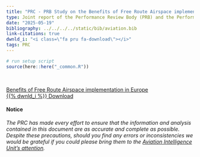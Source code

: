 ```yaml
---
title: "PRC - PRB Study on the Benefits of Free Route Airspace implementation in Europe"
type: Joint report of the Performance Review Body (PRB) and the Performance Review Commission (PRC)
date: "2025-05-19"
bibliography: ../../../../static/bib/aviation.bib
link-citations: true
dwnld_i: "<i class=\"fa pru fa-download\"></i>"
tags: PRC
---
```

```r
# run setup script
source(here::here("_common.R"))
```
 
<br>
<div class="container">
<div class="row align-items-start">

<a href="https://www.eurocontrol.int/publication/benefits-of-free-route-airspace-implementation-in-europe" target="_blank" class="btn btn-info" role="button"> Benefits of Free Route Airspace implementation in Europe <br> {{% dwnld_i %}} Download </a>

#### Notice
*The PRC has made every effort to ensure that the information and analysis contained in this document are as accurate and 
complete as possible. Despite these precautions, should you find any errors or inconsistencies we would be grateful if you 
could please bring them to the [Aviation Intelligence Unit's attention](mailto:PRU-Support@eurocontrol.int).*

</div>
</div>